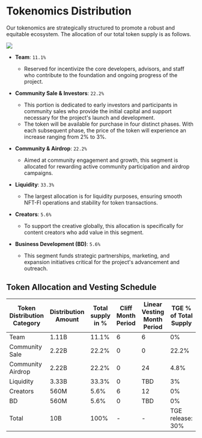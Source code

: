 # Tokenomics Distribution

Our tokenomics are strategically structured to promote a robust and equitable ecosystem. The allocation of our total token supply is as follows.


![](/images/tokenomics.png)


- **Team**: `11.1%`
  - Reserved for incentivize the core developers, advisors, and staff who contribute to the foundation and ongoing progress of the project.

- **Community Sale & Investors**: `22.2%`
  - This portion is dedicated to early investors and participants in community sales who provide the initial capital and support necessary for the project's launch and development.
  - The token will be available for purchase in four distinct phases. With each subsequent phase, the price of the token will experience an increase ranging from 2% to 3%.

- **Community & Airdrop**: `22.2%`
  - Aimed at community engagement and growth, this segment is allocated for rewarding active community participation and airdrop campaigns.

- **Liquidity**: `33.3%`
  - The largest allocation is for liquidity purposes, ensuring smooth NFT-FI operations and stability for token transactions.

- **Creators**: `5.6%`
  - To support the creative globally, this allocation is specifically for content creators who add value in this segment.

- **Business Development (BD)**: `5.6%`
  - This segment funds strategic partnerships, marketing, and expansion initiatives critical for the project's advancement and outreach.


## Token Allocation and Vesting Schedule

| Token Distribution Category | Distribution Amount | Total supply in %                       | Cliff Month Period                | Linear Vesting Month Period   | TGE % of Total Supply            |
| --------------------------- | ------------------- | --------------------------------------  | --------------------------------- | ---------------------------   | ------------------------------   |
| Team                        | 1.11B               | 11.1%                                   | 6                                 | 6                             | 0%                             |
| Community Sale              | 2.22B               | 22.2%                                   | 0                                 | 0                             | 22.2%                          |
| Community Airdrop           | 2.22B               | 22.2%                                   | 0                                 | 24                            | 4.8%                           |
| Liquidity                   | 3.33B               | 33.3%                                   | 0                                 | TBD                           | 3%                             |
| Creators                    | 560M                | 5.6%                                    | 6                                 | 12                            | 0%                             |
| BD                          | 560M                | 5.6%                                    | 0                                 | TBD                           | 0%                             |
| Total                       | 10B                 | 100%                                    | -                                 | -                             | TGE release: 30%               |
